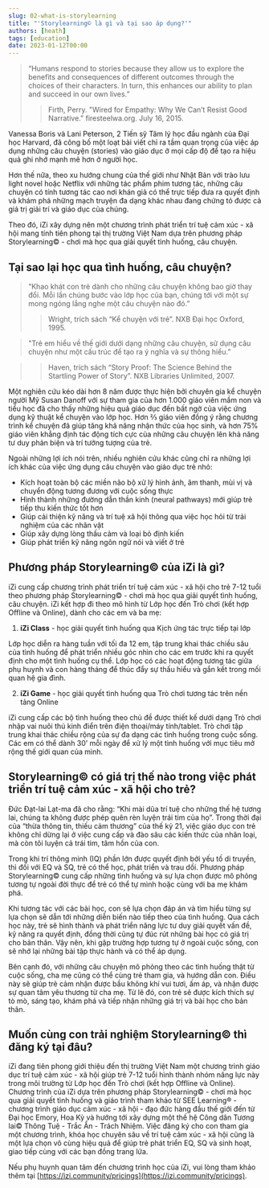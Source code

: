 ```yaml
---
slug: 02-what-is-storylearning
title: "'Storylearning© là gì và tại sao áp dụng?'"
authors: [heath]
tags: [education]
date: 2023-01-12T00:00
---
```


> “Humans respond to stories because they allow us to explore the benefits and consequences of different outcomes through the choices of their characters. In turn, this enhances our ability to plan and succeed in our own lives.”
>
> > Firth, Perry. "Wired for Empathy: Why We Can’t Resist Good Narrative." firesteelwa.org. July 16, 2015.

Vanessa Boris và Lani Peterson, 2 Tiến sỹ Tâm lý học đầu ngành của Đại học Harvard, đã công bố một loạt bài viết chỉ ra tầm quan trọng của việc áp dụng những câu chuyện (stories) vào giáo dục ở mọi cấp độ để tạo ra hiệu quả ghi nhớ mạnh mẽ hơn ở người học.

Hơn thế nữa, theo xu hướng chung của thế giới như Nhật Bản với trào lưu light novel hoặc Netflix với những tác phẩm phim tương tác, những câu chuyện có tính tương tác cao nơi khán giả có thể trực tiếp đưa ra quyết định và khám phá những mạch truyện đa dạng khác nhau đang chứng tỏ được cả giá trị giải trí và giáo dục của chúng.

Theo đó, iZi xây dựng nên một chương trình phát triển trí tuệ cảm xúc - xã hội mang tính tiên phong tại thị trường Việt Nam dựa trên phương pháp Storylearning© - chơi mà học qua giải quyết tình huống, câu chuyện.

<h2>Tại sao lại học qua tình huống, câu chuyện?</h2>

> “Khao khát con trẻ dành cho những câu chuyện không bao giờ thay đổi. Mỗi lần chúng bước vào lớp học của bạn, chúng tới với một sự mong ngóng lắng nghe một câu chuyện nào đó.”
>
> > Wright, trích sách “Kể chuyện với trẻ”. NXB Đại học Oxford, 1995.

> "Trẻ em hiểu về thế giới dưới dạng những câu chuyện, sử dụng câu chuyện như một cấu trúc để tạo ra ý nghĩa và sự thông hiểu.”

> > Haven, trích sách “Story Proof: The Science Behind the Startling Power of Story”. NXB Libraries Unlimited, 2007.

Một nghiên cứu kéo dài hơn 8 năm được thực hiện bởi chuyên gia kể chuyện người Mỹ Susan Danoff với sự tham gia của hơn 1.000 giáo viên mầm non và tiểu học đã cho thấy những hiệu quả giáo dục đến bất ngờ của việc ứng dụng kỹ thuật kể chuyện vào lớp học. Hơn ⅔ giáo viên đồng ý rằng chương trình kể chuyện đã giúp tăng khả năng nhận thức của học sinh, và hơn 75% giáo viên khẳng định tác động tích cực của những câu chuyện lên khả năng tư duy phản biện và trí tưởng tượng của trẻ.

Ngoài những lợi ích nói trên, nhiều nghiên cứu khác cũng chỉ ra những lợi ích khác của việc ứng dụng câu chuyện vào giáo dục trẻ nhỏ:

- Kích hoạt toàn bộ các miền não bộ xử lý hình ảnh, âm thanh, mùi vị và chuyển động tương đương với cuộc sống thực
- Hình thành những đường dẫn thần kinh (neural pathways) mới giúp trẻ tiếp thu kiến thức tốt hơn
- Giúp cải thiện kỹ năng và trí tuệ xã hội thông qua việc học hỏi từ trải nghiệm của các nhân vật
- Giúp xây dựng lòng thấu cảm và loại bỏ định kiến
- Giúp phát triển kỹ năng ngôn ngữ nói và viết ở trẻ

<h2>Phương pháp Storylearning© của iZi là gì?</h2>

iZi cung cấp chương trình phát triển trí tuệ cảm xúc - xã hội cho trẻ 7-12 tuổi theo phương pháp Storylearning© - chơi mà học qua giải quyết tình huống, câu chuyện. iZi kết hợp đi theo mô hình từ Lớp học đến Trò chơi (kết hợp Offline và Online), dành cho các em và ba mẹ:

1. **iZi Class** - học giải quyết tình huống qua Kịch ứng tác trực tiếp tại lớp

Lớp học diễn ra hàng tuần với tối đa 12 em, tập trung khai thác chiều sâu của tình huống để phát triển nhiều góc nhìn cho các em trước khi ra quyết định cho một tình huống cụ thể. Lớp học có các hoạt động tương tác giữa phụ huynh và con hàng tháng để thúc đẩy sự thấu hiểu và gắn kết trong mối quan hệ gia đình.

2. **iZi Game** - học giải quyết tình huống qua Trò chơi tương tác trên nền tảng Online

iZi cung cấp các bộ tình huống theo chủ đề được thiết kế dưới dạng Trò chơi nhập vai nuôi thú kinh điển trên điện thoại/máy tính/tablet. Trò chơi tập trung khai thác chiều rộng của sự đa dạng các tình huống trong cuộc sống. Các em có thể dành 30’ mỗi ngày để xử lý một tình huống với mục tiêu mở rộng thế giới quan của mình.

<h2>Storylearning© có giá trị thế nào trong việc phát triển trí tuệ cảm xúc - xã hội cho trẻ?</h2>

Đức Đạt-lai Lạt-ma đã cho rằng: “Khi mài dũa trí tuệ cho những thế hệ tương lai, chúng ta không được phép quên rèn luyện trái tim của họ”. Trong thời đại của “thừa thông tin, thiếu cảm thương” của thế kỷ 21, việc giáo dục con trẻ không chỉ dừng lại ở việc cung cấp và đào sâu các kiến thức của nhân loại, mà còn tôi luyện cả trái tim, tâm hồn của con.

Trong khi trí thông minh (IQ) phần lớn được quyết định bởi yếu tố di truyền, thì đối với EQ và SQ, trẻ có thể học, phát triển và trau dồi. Phương pháp Storylearning© cung cấp những tình huống và sự lựa chọn được mô phỏng tương tự ngoài đời thực để trẻ có thể tự mình hoặc cùng với ba mẹ khám phá.

Khi tương tác với các bài học, con sẽ lựa chọn đáp án và tìm hiểu từng sự lựa chọn sẽ dẫn tới những diễn biến nào tiếp theo của tình huống. Qua cách học này, trẻ sẽ hình thành và phát triển năng lực tư duy giải quyết vấn đề, kỹ năng ra quyết định, đồng thời cũng tự đúc rút những bài học có giá trị cho bản thân. Vậy nên, khi gặp trường hợp tương tự ở ngoài cuộc sống, con sẽ nhớ lại những bài tập thực hành và có thể áp dụng.

Bên cạnh đó, với những câu chuyện mô phỏng theo các tình huống thật từ cuộc sống, cha mẹ cũng có thể cùng trẻ tham gia, và hướng dẫn con. Điều này sẽ giúp trẻ cảm nhận được bầu không khí vui tươi, ấm áp, và nhận được sự quan tâm yêu thương từ cha mẹ. Từ lẽ đó, con trẻ sẽ được kích thích sự tò mò, sáng tạo, khám phá và tiếp nhận những giá trị và bài học cho bản thân.

<h2>Muốn cùng con trải nghiệm Storylearning© thì đăng ký tại đâu?</h2>

iZi đang tiên phong giới thiệu đến thị trường Việt Nam một chương trình giáo dục trí tuệ cảm xúc - xã hội giúp trẻ 7-12 tuổi hình thành nhóm năng lực này trong môi trường từ Lớp học đến Trò chơi (kết hợp Offline và Online). Chương trình của iZi dựa trên phương pháp Storylearning© - chơi mà học qua giải quyết tình huống và giáo trình tham khảo từ SEE Learning® - chương trình giáo dục cảm xúc - xã hội - đạo đức hàng đầu thế giới đến từ Đại học Emory, Hoa Kỳ và hướng tới xây dựng một thế hệ Công dân Tương lai© Thông Tuệ - Trắc Ẩn - Trách Nhiệm. Việc đăng ký cho con tham gia một chương trình, khóa học chuyên sâu về trí tuệ cảm xúc - xã hội cũng là một lựa chọn vô cùng hiệu quả để giúp trẻ phát triển EQ, SQ và sinh hoạt, giao tiếp cùng với các bạn đồng trang lứa.

Nếu phụ huynh quan tâm đến chương trình học của iZi, vui lòng tham khảo thêm tại [https://izi.community/pricings](https://izi.community/pricings).

